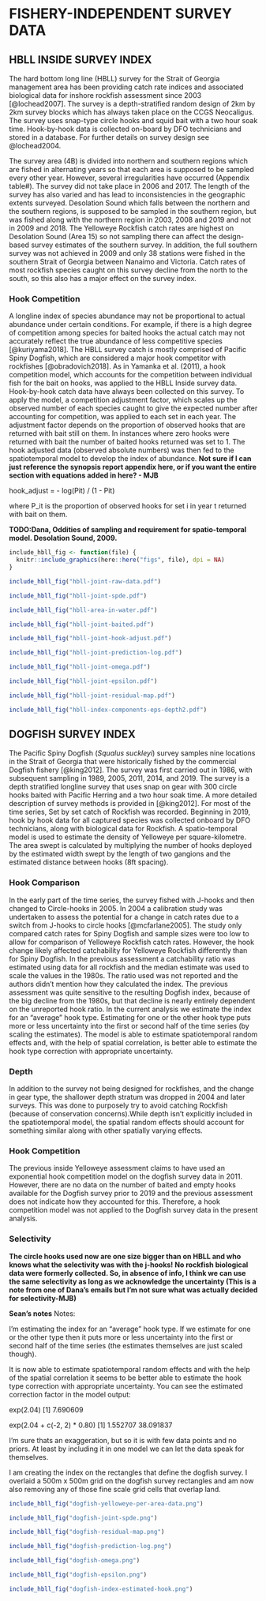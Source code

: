 # FISHERY-INDEPENDENT SURVEY DATA {#app:index-data}

## HBLL INSIDE SURVEY INDEX {#sec:hbll-index-data}

The hard bottom long line (HBLL) survey for the Strait of Georgia management area has been providing catch rate indices and associated biological data for inshore rockfish assessment since 2003 [@lochead2007]. The survey is a depth-stratified random design of 2km by 2km survey blocks which has always taken place on the CCGS Neocaligus. The survey uses snap-type circle hooks and squid bait with a two hour soak time. Hook-by-hook data is collected on-board by DFO technicians and stored in a database. For further details on survey design see @lochead2004.

The survey area (4B) is divided into northern and southern regions which are fished in alternating years so that each area is supposed to be sampled every other year. However, several irregularities have occurred (Appendix table#). The survey did not take place in 2006 and 2017. The length of the survey has also varied and has lead to inconsistencies in the geographic extents surveyed. Desolation Sound which falls between the northern and the southern regions, is supposed to be sampled in the southern region, but was fished along with the northern region in 2003, 2008 and 2019 and not in 2009 and 2018. The Yelloweye Rockfish catch rates are highest on Desolation Sound (Area 15) so not sampling there can affect the design-based survey estimates of the southern survey. In addition, the full southern survey was not achieved in 2009 and only 38 stations were fished in the southern Strait of Georgia between Nanaimo and Victoria. Catch rates of most rockfish species caught on this survey decline from the north to the south, so this also has a major effect on the survey index.

### Hook Competition {#sec:hbll-hook-competition}

A longline index of species abundance may not be proportional to actual abundance under certain conditions. For example, if there is a high degree of competition among species for baited hooks the actual catch may not accurately reflect the true abundance of less competitive species [@kuriyama2018]. The HBLL survey catch is mostly comprised of Pacific Spiny Dogfish, which are considered a major hook competitor with rockfishes [@obradovich2018]. As in Yamanka et al. (2011), a hook competition model, which accounts for the competition between individual fish for the bait on hooks, was applied to the HBLL Inside survey data. Hook-by-hook catch data have always been collected on this survey. To apply the model, a competition adjustment factor, which scales up the observed number of each species caught to give the expected number after accounting for competition, was applied to each set in each year. The adjustment factor depends on the proportion of observed hooks that are returned with bait still on them. In instances where zero hooks were returned with bait the number of baited hooks returned was set to 1. The hook adjusted data (observed absolute numbers) was then fed to the spatiotemporal model to develop the index of abundance.
**Not sure if I can just reference the synopsis report appendix here, or if you want the entire section with equations added in here? - MJB**

hook_adjust = - log(Pit) / (1 - Pit)

where P_it is the proportion of observed hooks for set i in year t returned with bait on them.

**TODO:Dana, Oddities of sampling and requirement for spatio-temporal model. Desolation Sound, 2009.**

```r
include_hbll_fig <- function(file) {
  knitr::include_graphics(here::here("figs", file), dpi = NA)
}
```

\clearpage

```r
include_hbll_fig("hbll-joint-raw-data.pdf")
```

```r
include_hbll_fig("hbll-joint-spde.pdf")
```

```r
include_hbll_fig("hbll-area-in-water.pdf")
```

```r
include_hbll_fig("hbll-joint-baited.pdf")
```

```r
include_hbll_fig("hbll-joint-hook-adjust.pdf")
```

```r
include_hbll_fig("hbll-joint-prediction-log.pdf")
```

```r
include_hbll_fig("hbll-joint-omega.pdf")
```

```r
include_hbll_fig("hbll-joint-epsilon.pdf")
```

```r
include_hbll_fig("hbll-joint-residual-map.pdf")
```

```r
include_hbll_fig("hbll-index-components-eps-depth2.pdf")
```

\clearpage

## DOGFISH SURVEY INDEX {#sec:dogfish-index-data}

The Pacific Spiny Dogfish (*Squalus suckleyi*) survey samples nine locations in the Strait of Georgia that were historically fished by the commercial Dogfish fishery [@king2012]. The survey was first carried out in 1986, with subsequent sampling in 1989, 2005, 2011, 2014, and 2019. The survey is a depth stratified longline survey that uses snap on gear with 300 circle hooks baited with Pacific Herring and a two hour soak time. A more detailed description of survey methods is provided in [@king2012]. For most of the time series, Set by set catch of Rockfish was recorded. Beginning in 2019, hook by hook data for all captured species was collected onboard by DFO technicians, along with biological data for Rockfish. A spatio-temporal model is used to estimate the density of Yelloweye per square-kilometre. The area swept is calculated by multiplying the number of hooks deployed by the estimated width swept by the length of two gangions and the estimated distance between hooks (8ft spacing).

### Hook Comparison {#sec:dog-hook-comparison}

In the early part of the time series, the survey fished with J-hooks and then changed to Circle-hooks in 2005. In 2004 a calibration study was undertaken to assess the potential for a change in catch rates due to a switch from J-hooks to circle hooks [@mcfarlane2005]. The study only compared catch rates for Spiny Dogfish and sample sizes were too low to allow for comparison of Yelloweye Rockfish catch rates. However, the hook change likely affected catchability for Yelloweye Rockfish differently than for Spiny Dogfish. In the previous assessment a catchability ratio was estimated using data for all rockfish and the median estimate was used to scale the values in the 1980s. The ratio used was not reported and the authors didn't mention how they calculated the index. The previous assessment was quite sensitive to the resulting Dogfish index, because of the big decline from the 1980s, but that decline is nearly entirely dependent on the unreported hook ratio. In the current analysis we estimate the index for an "average" hook type. Estimating for one or the other hook type puts more or less uncertainty into the first or second half of the time series (by scaling the estimates). The model is able to estimate spatiotemporal random effects and, with the help of spatial correlation, is better able to estimate the hook type correction with appropriate uncertainty.

### Depth {#sec:dog-depth}

In addition to the survey not being designed for rockfishes, and the change in gear type, the shallower depth stratum was dropped in 2004 and later surveys. This was done to purposely try to avoid catching Rockfish (because of conservation concerns).While depth isn't explicitly included in the spatiotemporal model, the spatial random effects should account for something similar along with other spatially varying effects.

### Hook Competition {#sec:dog-hook-competition}

The previous inside Yelloweye assessment claims to have used an exponential hook competition model on the dogfish survey data in 2011. However, there are no data on the number of baited and empty hooks available for the Dogfish survey prior to 2019 and the previous assessment does not indicate how they accounted for this. Therefore, a hook competition model was not applied to the Dogfish survey data in the present analysis.

### Selectivity {#sec:dog-selectivity}

**The circle hooks used now are one size bigger than on HBLL and who knows what the selectivity was with the j-hooks! No rockfish biological data were formerly collected. So, in absence of info, I think we can use the same selectivity as long as we acknowledge the uncertainty (This is a note from one of Dana's emails but I'm not sure what was actually decided for selectivity-MJB)**

**Sean's notes**
Notes:

I'm estimating the index for an "average" hook type. If we estimate for one or the other type then it puts more or less uncertainty into the first or second half of the time series (the estimates themselves are just scaled though).

It is now able to estimate spatiotemporal random effects and with the help of the spatial correlation it seems to be better able to estimate the hook type correction with appropriate uncertainty. You can see the estimated correction factor in the model output:

exp(2.04)
[1] 7.690609

exp(2.04 + c(-2, 2) * 0.80)
[1]  1.552707 38.091837

I'm sure thats an exaggeration, but so it is with few data points and no priors. At least by including it in one model we can let the data speak for themselves.

I am creating the index on the rectangles that define the dogfish survey. I overlaid a 500m x 500m grid on the dogfish survey rectangles and am now also removing any of those fine scale grid cells that overlap land.

\clearpage

```r
include_hbll_fig("dogfish-yelloweye-per-area-data.png")
```

```r
include_hbll_fig("dogfish-joint-spde.png")
```

```r
include_hbll_fig("dogfish-residual-map.png")
```

```r
include_hbll_fig("dogfish-prediction-log.png")
```

```r
include_hbll_fig("dogfish-omega.png")
```

```r
include_hbll_fig("dogfish-epsilon.png")
```

```r
include_hbll_fig("dogfish-index-estimated-hook.png")
```

\clearpage

